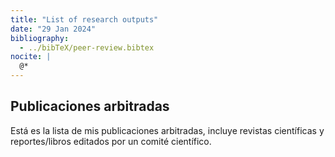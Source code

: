 ```yaml
---
title: "List of research outputs"
date: "29 Jan 2024"
bibliography: 
  - ../bibTeX/peer-review.bibtex
nocite: |
  @*
---
```


## Publicaciones arbitradas

Está es la lista de mis publicaciones arbitradas, incluye revistas científicas y reportes/libros editados por un comité científico.

::: {#refs}
:::